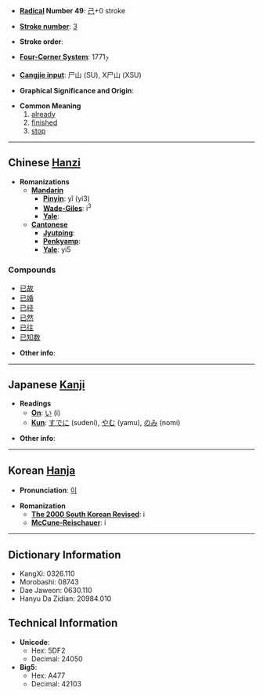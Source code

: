 * '''[[Wiktionary:Chinese radical index| Radical]] Number 49''': [[Wiktionary:Chinese radical index 己|己]]+0 stroke

* '''[[Wiktionary:Chinese total strokes index|Stroke number]]''': [[Wiktionary:Chinese total strokes index 3|3]]

* '''Stroke order''': 

* '''[[Wiktionary:Chinese four corner index|Four-Corner System]]''': 1771<sub>7</sub>

* '''[[Wiktionary:Chinese Cangjie index|Cangjie input]]''': 尸山 (SU), X尸山 (XSU)

* '''Graphical Significance and Origin''': 

* '''Common Meaning'''
*# [[already]]
*# [[finished]]
*# [[stop]]

----

== Chinese [[Hanzi]] ==

* '''Romanizations'''
** '''[[Mandarin]]'''
*** '''[[Pinyin]]''': yǐ (yi3)
*** '''[[Wade-Giles]]''': i<sup>3</sup>
*** '''[[Yale]]''': 
** '''[[Cantonese]]'''
*** '''[[Jyutping]]''':
*** '''[[Penkyamp]]''': 
*** '''[[Yale]]''': yi5

===Compounds===
*[[已故]]
*[[已婚]]
*[[已经]]
*[[已然]]
*[[已往]]
*[[已知数]]

* '''Other info''': 

----

== Japanese [[Kanji]] ==

* '''Readings'''
** '''[[On]]''': [[い]] (i)
** '''[[Kun]]''': [[すでに]] (sudeni), [[やむ]] (yamu), [[のみ]] (nomi)

* '''Other info''':  

----

== Korean [[Hanja]] ==

* '''Pronunciation''': [[이]]

* '''Romanization'''
** '''[[The 2000 South Korean Revised Romanization|The 2000 South Korean Revised]]''': i
** '''[[McCune-Reischauer]]''': i

----

== Dictionary Information ==

* KangXi: 0326.110
* Morobashi: 08743
* Dae Jaweon: 0630.110
* Hanyu Da Zidian: 20984.010

== Technical Information ==

* '''Unicode''':
** Hex: 5DF2
** Decimal: 24050
* '''Big5''':
** Hex: A477
** Decimal: 42103